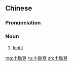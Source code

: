 ==Chinese==
{{zh-forms|type=12}}

===Pronunciation===
{{zh-pron
|m=xiǎobiǎndòu
|cat=n
}}

===Noun===
{{zh-noun}}

# [[lentil]]

{{zh-cat|Vegetables}}

[[mg:小扁豆]]
[[ru:小扁豆]]
[[zh:小扁豆]]